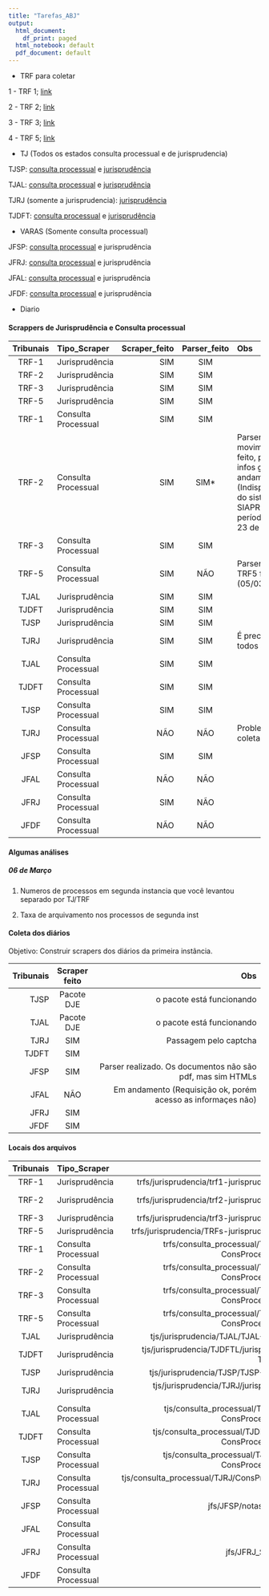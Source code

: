 ```yaml
---
title: "Tarefas_ABJ"
output:
  html_document:
    df_print: paged
  html_notebook: default
  pdf_document: default
---
```


* TRF para coletar

1 - TRF 1; [link](http://www.cjf.jus.br/juris/trf1/)

2 - TRF 2; [link](http://www10.trf2.jus.br/consultas/?entqr=3&lr=lang_pt&ie=UTF-8&oe=UTF-8&adv=1&ulang=&access=p&entqrm=0&wc=200&wc_mc=0&ud=1&filter=0&getfields=*&q=&client=v2_index&proxystylesheet=v2_index&site=v2_jurisprudencia&sort=date:D:S:d1&base=JP-TRF)

3 - TRF 3; [link](http://web.trf3.jus.br/base-textual)

4 - TRF 5; [link](https://www4.trf5.jus.br/Jurisprudencia/)

* TJ (Todos os estados consulta processual e de jurisprudencia)

TJSP: [consulta processual](https://esaj.tjsp.jus.br/cposg/open.do) e [jurisprudência](https://esaj.tjsp.jus.br/cjsg/consultaCompleta.do)

TJAL: [consulta processual](https://www2.tjal.jus.br/cposg5/open.do) e [jurisprudência](https://www2.tjal.jus.br/cjsg/consultaCompleta.do)

TJRJ (somente a jurisprudencia): [jurisprudência](http://www4.tjrj.jus.br/ejuris/ConsultarJurisprudencia.aspx)

TJDFT: [consulta processual](https://www.tjdft.jus.br/consultas) e [jurisprudência](https://pesquisajuris.tjdft.jus.br/IndexadorAcordaos-web/sistj?visaoId=tjdf.sistj.acordaoeletronico.buscaindexada.apresentacao.VisaoBuscaAcordao)

* VARAS (Somente consulta processual)

JFSP: [consulta processual](http://csp.jfsp.jus.br/csp/consulta/consinternet.csp) e jurisprudência

JFRJ: [consulta processual](http://procweb.jfrj.jus.br/portal/consulta/cons_procs.asp) e jurisprudência

JFAL: [consulta processual](http://www.jfal.jus.br/servicos/processos/eletronicos/creta/consulta) e jurisprudência

JFDF: [consulta processual](https://processual.trf1.jus.br/consultaProcessual/) e jurisprudência

* Diario

#### Scrappers de Jurisprudência e Consulta processual

|Tribunais|Tipo_Scraper       |Scraper_feito|Parser_feito|Obs|
|:-------:|:------------------|------------:|:----------:|:--|
|TRF-1    |Jurisprudência     |SIM          |SIM         |   |
|TRF-2    |Jurisprudência     |SIM          |SIM         |   |
|TRF-3    |Jurisprudência     |SIM          |SIM         |   |
|TRF-5    |Jurisprudência     |SIM          |SIM         |   |
|TRF-1    |Consulta Processual|SIM          |SIM         |   |
|TRF-2    |Consulta Processual|SIM          |SIM*        |Parser de movimentacao feito, porém o de infos gerais em andamento (Indisponibilidade do sistema SIAPRO no período de 19 a 23 de março)|
|TRF-3    |Consulta Processual|SIM          |SIM         |   |
|TRF-5    |Consulta Processual|SIM          |NÃO         |Parser parcial; TRF5 fora do ar (05/03)|
|TJAL     |Jurisprudência     |SIM          |SIM         |   |
|TJDFT    |Jurisprudência     |SIM          |SIM         |   |
|TJSP     |Jurisprudência     |SIM          |SIM         |   |
|TJRJ     |Jurisprudência     |SIM          |SIM         |É preciso coletar todos os docs|
|TJAL     |Consulta Processual|SIM          |SIM         |   |
|TJDFT    |Consulta Processual|SIM          |SIM         |   |
|TJSP     |Consulta Processual|SIM          |SIM         |   |
|TJRJ     |Consulta Processual|NÃO          |NÃO         |Problemas na coleta|
|JFSP     |Consulta Processual|SIM          |SIM         |   |
|JFAL     |Consulta Processual|NÃO          |NÃO         |   |
|JFRJ     |Consulta Processual|SIM          |NÃO         |   |
|JFDF     |Consulta Processual|NÃO          |NÃO         |   |

#### Algumas análises

##### 06 de Março

1. Numeros de processos em segunda instancia que você levantou separado por TJ/TRF

2. Taxa de arquivamento nos processos de segunda inst

#### Coleta dos diários

Objetivo: Construir scrapers dos diários da primeira instância.

|Tribunais|Scraper feito|Obs                                                         |
|--------:|:-----------:|-----------------------------------------------------------:|
|TJSP     |Pacote DJE   |o pacote está funcionando                                   |
|TJAL     |Pacote DJE   |o pacote está funcionando                                   |
|TJRJ     |SIM          |Passagem pelo captcha                                       |
|TJDFT    |SIM          |                                                            |
|JFSP     |SIM          |Parser realizado. Os documentos não são pdf, mas sim HTMLs  |
|JFAL     |NÃO          |Em andamento (Requisição ok, porém acesso as informaçes não)|
|JFRJ     |SIM          |                                                            |
|JFDF     |SIM          |                                                            |

#### Locais dos arquivos

|Tribunais|Tipo_Scraper       |path_RMD                                              |path_RDS|
|:-------:|:------------------|-----------------------------------------------------:|-------:|
|TRF-1    |Jurisprudência     |trfs/jurisprudencia/trf1-jurisprudencia.Rmd           |        |
|TRF-2    |Jurisprudência     |trfs/jurisprudencia/trf2-jurisprudencia.Rmd           |data-raw/rds_data/trf2_v2.rds|
|TRF-3    |Jurisprudência     |trfs/jurisprudencia/trf3-jurisprudencia.Rmd           |        |
|TRF-5    |Jurisprudência     |trfs/jurisprudencia/TRFs-jurisprudencia.Rmd           |        |
|TRF-1    |Consulta Processual|trfs/consulta_processual/TRF1/trf1-ConsProcessual.Rmd |        |
|TRF-2    |Consulta Processual|trfs/consulta_processual/TRF2/trf2-ConsProcessual.Rmd |        |
|TRF-3    |Consulta Processual|trfs/consulta_processual/TRF3/trf3-ConsProcessual.Rmd |        |
|TRF-5    |Consulta Processual|trfs/consulta_processual/TRF5/trf5-ConsProcessual.Rmd |        |
|TJAL     |Jurisprudência     |tjs/jurisprudencia/TJAL/TJAL-Juris.Rmd                |        |
|TJDFT    |Jurisprudência     |tjs/jurisprudencia/TJDFTL/jurisprudencia-TJDFT.Rmd    |        |
|TJSP     |Jurisprudência     |tjs/jurisprudencia/TJSP/TJSP-Juris.Rmd                |        |
|TJRJ     |Jurisprudência     |tjs/jurisprudencia/TJRJ/jurisprudencia-TJRJ.Rmd       |        |
|TJAL     |Consulta Processual|tjs/consulta_processual/TJAL/TJAL-ConsProcessual.Rmd  |        |
|TJDFT    |Consulta Processual|tjs/consulta_processual/TJDFT/TJDFT-ConsProcessual.Rmd|        |
|TJSP     |Consulta Processual|tjs/consulta_processual/TJSP/TJSP-ConsProcessual.Rmd  |        |
|TJRJ     |Consulta Processual|tjs/consulta_processual/TJRJ/ConsProcessual-TJRJ.Rmd  |        |
|JFSP     |Consulta Processual|jfs/JFSP/notasJFSP.Rmd                                |        |
|JFAL     |Consulta Processual|                                                      |        |
|JFRJ     |Consulta Processual|jfs/JFRJ_Selenium.R                                   |        |
|JFDF     |Consulta Processual|                                                      |        |


